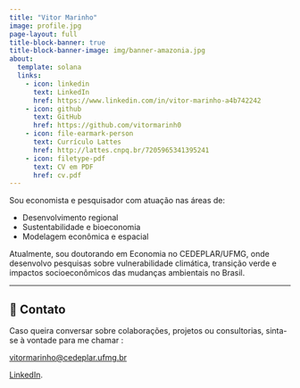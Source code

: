 ```yaml
---
title: "Vitor Marinho"
image: profile.jpg
page-layout: full
title-block-banner: true
title-block-banner-image: img/banner-amazonia.jpg
about:
  template: solana
  links:
    - icon: linkedin
      text: LinkedIn
      href: https://www.linkedin.com/in/vitor-marinho-a4b742242
    - icon: github
      text: GitHub
      href: https://github.com/vitormarinh0
    - icon: file-earmark-person
      text: Currículo Lattes
      href: http://lattes.cnpq.br/7205965341395241
    - icon: filetype-pdf
      text: CV em PDF
      href: cv.pdf
---
```


Sou economista e pesquisador com atuação nas áreas de:

-   Desenvolvimento regional
-   Sustentabilidade e bioeconomia
-   Modelagem econômica e espacial

Atualmente, sou doutorando em Economia no CEDEPLAR/UFMG, onde desenvolvo pesquisas sobre vulnerabilidade climática, transição verde e impactos socioeconômicos das mudanças ambientais no Brasil.

------------------------------------------------------------------------

## 📩 Contato

Caso queira conversar sobre colaborações, projetos ou consultorias, sinta-se à vontade para me chamar :

[vitormarinho\@cedeplar.ufmg.br](vitormarinho@cedeplar.ufmg.br)

[LinkedIn](https://www.linkedin.com/in/vitor-marinho-a4b742242).
